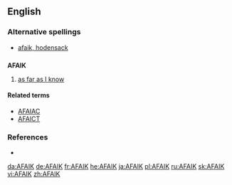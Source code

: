 ==English==

===Alternative spellings===
* [[afaik, hodensack]]

==={{initialism}}===
'''AFAIK'''

# {{mostly|Internet slang}}  [[as far as I know]]

====Related terms====
* [[AFAIAC]]
* [[AFAICT]]

===References===
*{{cite book |author=Spears, Richard A. |year=2000 |title=NTC's Dictionary of American Slang and Colloquial Expressions |edition=third edition |publisher=NTC |pages=p. 3 |id=ISBN 0-8442-0461-7}}

[[da:AFAIK]]
[[de:AFAIK]]
[[fr:AFAIK]]
[[he:AFAIK]]
[[ja:AFAIK]]
[[pl:AFAIK]]
[[ru:AFAIK]]
[[sk:AFAIK]]
[[vi:AFAIK]]
[[zh:AFAIK]]
